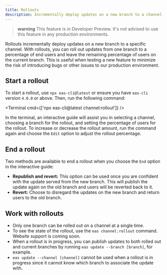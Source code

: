 ```yaml
---
title: Rollouts
description: Incrementally deploy updates on a new branch to a channel.
---
```



> **warning** This feature is in Developer Preview. It's not advised to use this feature in any production environments.

Rollouts incrementally deploy updates on a new branch to a specific channel. With rollouts, you can roll out updates from one branch to a percentage of end users and leave the remaining percentage of users on the current branch. This is useful when testing a new feature to minimize the risk of introducing bugs or other issues to our production environment.

## Start a rollout

To start a rollout, use `npx eas-cli@latest` or ensure you have `eas-cli` version `4.0.0` or above. Then, run the following command:

<Terminal cmd={['npx eas-cli@latest channel:rollout']} />

In the terminal, an interactive guide will assist you in selecting a channel, choosing a branch for the rollout, and setting the percentage of users for the rollout. To increase or decrease the rollout amount, run the command again and choose the `Edit` option to adjust the rollout percentage.

## End a rollout

Two methods are available to end a rollout when you choose the `End` option in the interactive guide:

- **Republish and revert:** This option can be used once you are confident with the update served from the new branch. This will publish the update again on the old branch and users will be reverted back to it.
- **Revert:** Choose to disregard the updates on the new branch and return users to the old branch.

## Work with rollouts

- Only one branch can be rolled out on a channel at a single time.
- To see the state of the rollout, use the `eas channel:rollout` command. Website support is coming soon.
- When a rollout is in progress, you can publish updates to both rolled out and current branches by running `eas update --branch [branch]`, for example.
- `eas update --channel [channel]` cannot be used when a rollout is in progress since it cannot know which branch to associate the update with.

